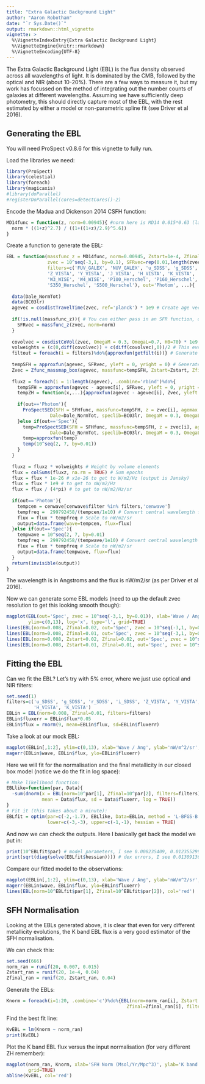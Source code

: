 ```yaml
---
title: "Extra Galactic Background Light"
author: "Aaron Robotham"
date: "`r Sys.Date()`"
output: rmarkdown::html_vignette
vignette: >
  %\VignetteIndexEntry{Extra Galactic Background Light}
  %\VignetteEngine{knitr::rmarkdown}
  %\VignetteEncoding{UTF-8}
---
```


The Extra Galactic Background Light (EBL) is the flux density observed across all wavelengths of light. It is dominated by the CMB, followed by the optical and NIR (about 10-20\%). There are a few ways to measure it, but my work has focussed on the method of integrating out the number counts of galaxies at different wavelengths. Assuming we have sufficiently deep photometry, this should directly capture most of the EBL, with the rest estimated by either a model or non-parametric spline fit (see Driver et al 2016).

## Generating the EBL

You will need ProSpect v0.8.6 for this vignette to fully run.

Load the libraries we need:

```r
library(ProSpect)
library(celestial)
library(foreach)
library(magicaxis)
#library(doParallel)
#registerDoParallel(cores=detectCores()-2)
```

Encode the Madua and Dickenson 2014 CSFH function:

```r
MD14func = function(z, norm=0.00945){ #norm here is MD14 0.015*0.63 (latter Salp to Chab Driver 2016 correction)
  norm * ((1+z)^2.7) / ((1+((1+z)/2.9)^5.6))
}
```

Create a function to generate the EBL:

```r
EBL = function(massfunc_z = MD14func, norm=0.00945, Zstart=1e-4, Zfinal=0.02,
               zvec = 10^seq(-3,1, by=0.1), SFRvec=rep(0.01,length(zvec)),
               filters=c('FUV_GALEX', 'NUV_GALEX', 'u_SDSS', 'g_SDSS', 'r_SDSS', 'i_SDSS',
               'Z_VISTA', 'Y_VISTA', 'J_VISTA', 'H_VISTA', 'K_VISTA', 'W1_WISE' , 'W2_WISE',
               'W3_WISE', 'W4_WISE', 'P100_Herschel', 'P160_Herschel', 'S250_Herschel' ,
               'S350_Herschel', 'S500_Herschel'), out='Photom', ...){
  
  data(Dale_NormTot)
  data(BC03lr)
  agevec = cosdistTravelTime(zvec, ref='planck') * 1e9 # Create age vector
  
  if(!is.null(massfunc_z)){ # You can either pass in an SFR function, or an SFRvec of the values at redshifts given by zvec
    SFRvec = massfunc_z(zvec, norm=norm)
  }
  
  covolvec = cosdistCoVol(zvec, OmegaM = 0.3, OmegaL=0.7, H0=70) * 1e9 #  x1e9 to get to Mpc^3 (output is Gpc^3)
  volweights = (c(0,diff(covolvec)) + c(diff(covolvec),0))/2 # This evens out the volume weights around bin edges
  filtout = foreach(i = filters)%do%{approxfun(getfilt(i))} # Generate our filter sets for quick generation
  
  tempSFH = approxfun(agevec, SFRvec, yleft = 0, yright = 0) # Generate our temporary SFH function to create our ZH
  Zvec = Zfunc_massmap_box(agevec, massfunc=tempSFH, Zstart=Zstart, Zfinal=Zfinal) # Create out closed box ZH
  
  fluxz = foreach(i = 1:length(agevec), .combine='rbind')%do%{
    tempSFH = approxfun(agevec - agevec[i], SFRvec, yleft = 0, yright = 0) # Create a SFH from the current time to the end of the Universe
    tempZH = function(x,...){approxfun(agevec - agevec[i], Zvec, yleft = 0, yright = 0)(x)} # Create a ZH from the current time to the end of the Universe
    
    if(out=='Photom'){
      ProSpectSED(SFH = SFHfunc, massfunc=tempSFH, z = zvec[i], agemax = max(agevec) - agevec[i], filtout=filtout, # Run ProSpect SED for our target tempSFH and tempZH
                Dale=Dale_NormTot, speclib=BC03lr, OmegaM = 0.3, OmegaL=0.7, H0=70, Z=tempZH, returnall=FALSE, ...)
    }else if(out=='Spec'){
      temp=ProSpectSED(SFH = SFHfunc, massfunc=tempSFH, z = zvec[i], agemax = max(agevec) - agevec[i], filters=NULL, # Run ProSpect SED for our target tempSFH and tempZH
                Dale=Dale_NormTot, speclib=BC03lr, OmegaM = 0.3, OmegaL=0.7, H0=70, Z=tempZH, returnall=TRUE, ...)$FinalFlux
      temp=approxfun(temp)
      temp(10^seq(2, 7, by=0.01))
    }
  }
  
  fluxz = fluxz * volweights # Weight by volume elements
  flux = colSums(fluxz, na.rm = TRUE) # Sum epochs
  flux = flux * 1e-26 # x1e-26 to get to W/m2/Hz (output is Jansky)
  flux = flux * 1e9 # to get to nW/m2/Hz
  flux = flux / (4*pi) # to get to nW/m2/Hz/sr
  
  if(out=='Photom'){
    tempcen = cenwave[cenwave$filter %in% filters,'cenwave']
    tempfreq =  299792458/(tempcen/1e10) # Convert central wavelength from wavelength to freq
    flux = flux * tempfreq # Scale to nW/m2/sr
    output=data.frame(wave=tempcen, flux=flux)
  }else if(out=='Spec'){
    tempwave = 10^seq(2, 7, by=0.01)
    tempfreq =  299792458/(tempwave/1e10) # Convert central wavelength from wavelength to freq
    flux = flux * tempfreq # Scale to nW/m2/sr
    output=data.frame(tempwave, flux=flux)
  }
  return(invisible(output))
}
```

The wavelength is in Angstroms and the flux is nW/m2/sr (as per Driver et al 2016).

Now we can generate some EBL models (need to up the default zvec resolution to get this looking smooth though):

```r
magplot(EBL(out='Spec', zvec = 10^seq(-3,1, by=0.01)), xlab='Wave / Ang', ylab='nW/m^2/sr',
        ylim=c(0,13), log='x', type='l', grid=TRUE)
lines(EBL(norm=0.008, Zfinal=0.02, out='Spec', zvec = 10^seq(-3,1, by=0.01)), col='red')
lines(EBL(norm=0.008, Zfinal=0.01, out='Spec', zvec = 10^seq(-3,1, by=0.01)), col='blue')
lines(EBL(norm=0.008, Zstart=0.02, Zfinal=0.02, out='Spec', zvec = 10^seq(-3,1, by=0.01)), col='darkgreen')
lines(EBL(norm=0.008, Zstart=0.01, Zfinal=0.01, out='Spec', zvec = 10^seq(-3,1, by=0.01)), col='brown')
```

## Fitting the EBL

Can we fit the EBL? Let's try with 5\% error, where we just use optical and NIR filters:

```r
set.seed(1)
filters=c('u_SDSS', 'g_SDSS', 'r_SDSS', 'i_SDSS', 'Z_VISTA', 'Y_VISTA', 'J_VISTA',
          'H_VISTA', 'K_VISTA')
EBLin = EBL(norm=0.008, Zfinal=0.01, filters=filters)
EBLin$fluxerr = EBLin$flux*0.05
EBLin$flux = rnorm(9, mean=EBLin$flux, sd=EBLin$fluxerr)
```

Take a look at our mock EBL:

```r
magplot(EBLin[,1:2], ylim=c(0,13), xlab='Wave / Ang', ylab='nW/m^2/sr', grid=TRUE)
magerr(EBLin$wave, EBLin$flux, ylo=EBLin$fluxerr)
```

Here we will fit for the normalisation and the final metallicity in our closed box model (notice we do the fit in log space):

```r
# Make likelihood function:
EBLlike=function(par, Data){
  -sum(dnorm(x = EBL(norm=10^par[1], Zfinal=10^par[2], filters=filters)$flux,
             mean = Data$flux, sd = Data$fluxerr, log = TRUE))
}
# Fit it (this takes about a minute):
EBLfit = optim(par=c(-2,-1.7), EBLlike, Data=EBLin, method = 'L-BFGS-B',
               lower=c(-3,-3), upper=c(-1,-1), hessian = TRUE)
```

And now we can check the outputs. Here I basically get back the model we put in:

```r
print(10^EBLfit$par) # model parameters, I see 0.008235409, 0.012355299
print(sqrt(diag(solve(EBLfit$hessian)))) # dex errors, I see 0.01309136, 0.11251226
```

Compare our fitted model to the observations:

```r
magplot(EBLin[,1:2], ylim=c(0,13), xlab='Wave / Ang', ylab='nW/m^2/sr', grid=TRUE)
magerr(EBLin$wave, EBLin$flux, ylo=EBLin$fluxerr)
lines(EBL(norm=10^EBLfit$par[1], Zfinal=10^EBLfit$par[2]), col='red')
```

## SFH Normalisation

Looking at the EBLs generated above, it is clear that even for very different metallicity evolutions, the K band EBL flux is a very good estimator of the SFH normalisation.

We can check this:

```r
set.seed(666)
norm_ran = runif(20, 0.007, 0.015)
Zstart_ran = runif(20, 1e-4, 0.04)
Zfinal_ran = runif(20, Zstart_ran, 0.04)
```

Generate the EBLs:

```r
Knorm = foreach(i=1:20, .combine='c')%do%{EBL(norm=norm_ran[i], Zstart = Zstart_ran[i],
                                            Zfinal=Zfinal_ran[i], filters='K_VISTA')[1,2]}
```

Find the best fit line:

```r
KvEBL = lm(Knorm ~ norm_ran)
print(KvEBL)
```

Plot the K band EBL flux versus the input normalisation (for very different ZH remember):

```r
magplot(norm_ran, Knorm, xlab='SFH Norm (Msol/Yr/Mpc^3)', ylab='K band EBL flux (nW/m2^2/sr)',
        grid=TRUE)
abline(KvEBL, col='red')
```